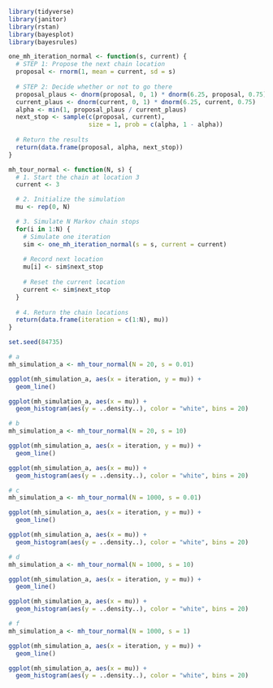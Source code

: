 ```r
library(tidyverse)
library(janitor)
library(rstan)
library(bayesplot)
library(bayesrules)
```

```r
one_mh_iteration_normal <- function(s, current) {
  # STEP 1: Propose the next chain location
  proposal <- rnorm(1, mean = current, sd = s)
  
  # STEP 2: Decide whether or not to go there
  proposal_plaus <- dnorm(proposal, 0, 1) * dnorm(6.25, proposal, 0.75)
  current_plaus <- dnorm(current, 0, 1) * dnorm(6.25, current, 0.75)
  alpha <- min(1, proposal_plaus / current_plaus)
  next_stop <- sample(c(proposal, current), 
                      size = 1, prob = c(alpha, 1 - alpha))
  
  # Return the results
  return(data.frame(proposal, alpha, next_stop))
}
```

```r
mh_tour_normal <- function(N, s) {
  # 1. Start the chain at location 3
  current <- 3

  # 2. Initialize the simulation
  mu <- rep(0, N)

  # 3. Simulate N Markov chain stops
  for(i in 1:N) {    
    # Simulate one iteration
    sim <- one_mh_iteration_normal(s = s, current = current)
    
    # Record next location
    mu[i] <- sim$next_stop
    
    # Reset the current location
    current <- sim$next_stop
  }
  
  # 4. Return the chain locations
  return(data.frame(iteration = c(1:N), mu))
}

set.seed(84735)
```

```r
# a
mh_simulation_a <- mh_tour_normal(N = 20, s = 0.01)
```

```r
ggplot(mh_simulation_a, aes(x = iteration, y = mu)) + 
  geom_line()

ggplot(mh_simulation_a, aes(x = mu)) + 
  geom_histogram(aes(y = ..density..), color = "white", bins = 20) 
```

```r
# b
mh_simulation_a <- mh_tour_normal(N = 20, s = 10)
```

```r
ggplot(mh_simulation_a, aes(x = iteration, y = mu)) + 
  geom_line()

ggplot(mh_simulation_a, aes(x = mu)) + 
  geom_histogram(aes(y = ..density..), color = "white", bins = 20) 
```

```r
# c
mh_simulation_a <- mh_tour_normal(N = 1000, s = 0.01)
```

```r
ggplot(mh_simulation_a, aes(x = iteration, y = mu)) + 
  geom_line()

ggplot(mh_simulation_a, aes(x = mu)) + 
  geom_histogram(aes(y = ..density..), color = "white", bins = 20) 
```

```r
# d
mh_simulation_a <- mh_tour_normal(N = 1000, s = 10)
```

```r
ggplot(mh_simulation_a, aes(x = iteration, y = mu)) + 
  geom_line()

ggplot(mh_simulation_a, aes(x = mu)) + 
  geom_histogram(aes(y = ..density..), color = "white", bins = 20) 
```

```r
# f
mh_simulation_a <- mh_tour_normal(N = 1000, s = 1)
```

```r
ggplot(mh_simulation_a, aes(x = iteration, y = mu)) + 
  geom_line()

ggplot(mh_simulation_a, aes(x = mu)) + 
  geom_histogram(aes(y = ..density..), color = "white", bins = 20) 
```